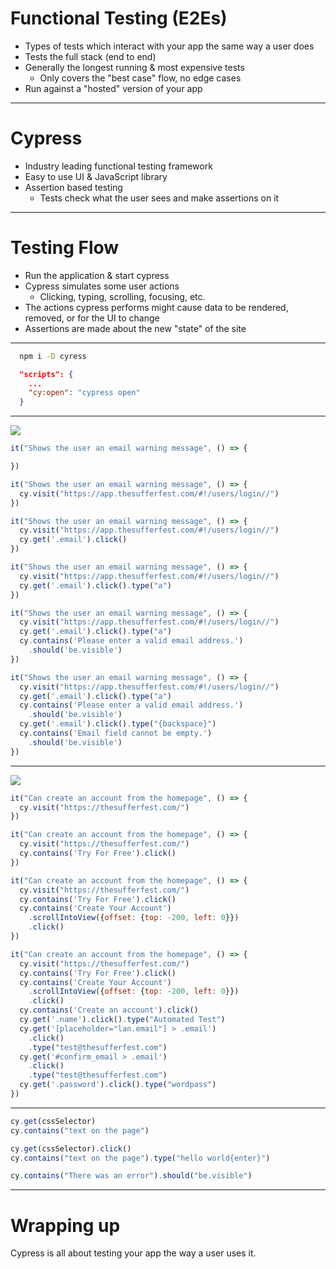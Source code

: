 

# Functional Testing (E2Es)

<Steps>

* Types of tests which interact with your app the same way a user does
* Tests the full stack (end to end)
* Generally the longest running & most expensive tests
  * Only covers the "best case" flow, no edge cases
* Run against a "hosted" version of your app

</Steps>

---

# Cypress

<Steps>

* Industry leading functional testing framework
* Easy to use UI & JavaScript library
* Assertion based testing
  * Tests check what the user sees and make assertions on it

</Steps>


---


# Testing Flow

<Steps>

* Run the application & start cypress
* Cypress simulates some user actions
  * Clicking, typing, scrolling, focusing, etc.
* The actions cypress performs might cause data to be rendered, removed, or for the UI to change
* Assertions are made about the new "state" of the site

</Steps>


---

<CodeSurfer>

  ```bash title="Setup" subtitle="In your terminal"
    npm i -D cyress
  ```

  ```json title="Setup" subtitle="package.json"
    "scripts": {
      ...
      "cy:open": "cypress open"
    }
  ```
</CodeSurfer>



---

<div style={{display: 'flex', padding: '25px'}}>
  <img style={{width: '700px'}} src="https://drive.google.com/uc?export=download&id=12BFwrzAXkCoylzB-xkJgh_bh32LQqC0H" />

<CodeSurfer>

```js title="Setup the cypress test"
it("Shows the user an email warning message", () => {

})
```

```js title="Tell cypress to visit your site"
it("Shows the user an email warning message", () => {
  cy.visit("https://app.thesufferfest.com/#!/users/login//")
})
```

```js title="Cypress can find elements by a css selectors and click them"
it("Shows the user an email warning message", () => {
  cy.visit("https://app.thesufferfest.com/#!/users/login//")
  cy.get('.email').click()
})
```

```js title="It can also type for you"
it("Shows the user an email warning message", () => {
  cy.visit("https://app.thesufferfest.com/#!/users/login//")
  cy.get('.email').click().type("a")
})
```

```js title="And validate that things show up the way you want them to"
it("Shows the user an email warning message", () => {
  cy.visit("https://app.thesufferfest.com/#!/users/login//")
  cy.get('.email').click().type("a")
  cy.contains('Please enter a valid email address.')
    .should('be.visible')
})
```

```js title="You can type special characters too like backspace, tab or enter"
it("Shows the user an email warning message", () => {
  cy.visit("https://app.thesufferfest.com/#!/users/login//")
  cy.get('.email').click().type("a")
  cy.contains('Please enter a valid email address.')
    .should('be.visible')
  cy.get('.email').click().type("{backspace}")
  cy.contains('Email field cannot be empty.')
    .should('be.visible')
})
```

</CodeSurfer>
</div>

---

<div style={{display: 'flex', padding: '25px'}}>
  <img style={{width: '700px'}} src="https://drive.google.com/uc?export=download&id=19Qp76Jr-BCYGJWkCz1azldWeJkc5TqtT" />

<CodeSurfer>

```js title="Tests can run through entire user flows"
it("Can create an account from the homepage", () => {
  cy.visit("https://thesufferfest.com/")
})
```

```js title="Interact with your site the way a user would"
it("Can create an account from the homepage", () => {
  cy.visit("https://thesufferfest.com/")
  cy.contains('Try For Free').click()
})
```

```js title="Use scrolling and navigate to other pages"
it("Can create an account from the homepage", () => {
  cy.visit("https://thesufferfest.com/")
  cy.contains('Try For Free').click()
  cy.contains('Create Your Account')
    .scrollIntoView({offset: {top: -200, left: 0}})
    .click()
})
```

```js title="Fill out forms consistantly in seconds"
it("Can create an account from the homepage", () => {
  cy.visit("https://thesufferfest.com/")
  cy.contains('Try For Free').click()
  cy.contains('Create Your Account')
    .scrollIntoView({offset: {top: -200, left: 0}})
    .click()
  cy.contains('Create an account').click()
  cy.get('.name').click().type("Automated Test")
  cy.get('[placeholder="lan.email"] > .email')
    .click()
    .type("test@thesufferfest.com")
  cy.get('#confirm_email > .email')
    .click()
    .type("test@thesufferfest.com")
  cy.get('.password').click().type("wordpass")
})
```

</CodeSurfer>
</div>


---

<CodeSurfer>

```js title="There are many ways to select elements"
cy.get(cssSelector)
cy.contains("text on the page")
```

```js title="Events can be performed on elements"
cy.get(cssSelector).click()
cy.contains("text on the page").type("hello world{enter}")
```

```js title="Assertions can be made on visibility"
cy.contains("There was an error").should("be.visible")
```

</CodeSurfer>

---

# Wrapping up

Cypress is all about testing your app the way a user uses it.




